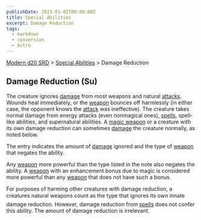 ```yaml
---
publishDate: 2023-01-02T00:00:00Z
title: Special Abilities
excerpt: Damage Reduction
tags:
  - markdown
  - conversion
  - Astro
---
```


[Modern d20 SRD](/#modernD20) > [Special Abilities](modern-d20-srd-special-abilities-index) > Damage Reduction

## Damage Reduction (Su)

The creature ignores [damage](modern-d20-srd-combat-damage) from most weapons and natural [attacks](modern-d20-srd-combat-attack-actions). Wounds heal immediately, or the [weapon](modern-d20-srd-equipment-equipment-weapons) bounces off harmlessly (in either case, the opponent knows the [attack](modern-d20-srd-combat-attack-actions) was ineffective). The creature takes normal damage from energy attacks (even nonmagical ones), [spells](modern-d20-srd-fx-index), spell-like abilities, and supernatural abilities. A [magic weapon](modern-d20-srd-fx-items-weapons) or a creature with its own damage reduction can sometimes [damage](modern-d20-srd-combat-damage) the creature normally, as noted below.

The entry indicates the amount of [damage](modern-d20-srd-combat-damage) ignored and the type of [weapon](modern-d20-srd-equipment-equipment-weapons) that negates the ability.

Any [weapon](modern-d20-srd-equipment-equipment-weapons) more powerful than the type listed in the note also negates the ability. A [weapon](modern-d20-srd-fx-items-weapons) with an enhancement bonus due to magic is considered more powerful than any [weapon](modern-d20-srd-fx-items-weapons) that does not have such a bonus.

For purposes of harming other creatures with damage reduction, a creatures natural weapons count as the type that ignores its own innate damage reduction. However, damage reduction from [spells](modern-d20-srd-fx-index) does not confer this ability. The amount of damage reduction is irrelevant.
